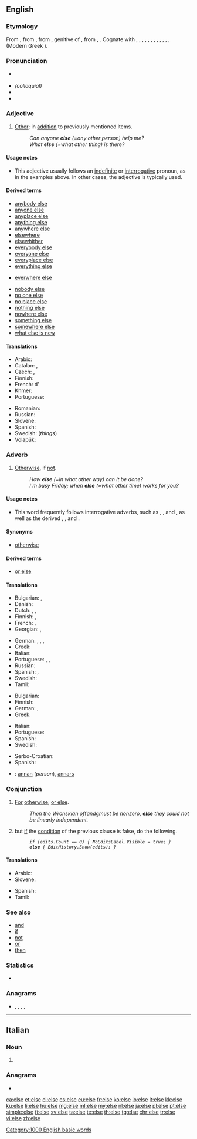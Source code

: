 {{also|Else}}
==English==

===Etymology===
From {{etyl|enm|en}}, from {{etyl|ang|en}} {{m|ang|elles||other, otherwise, different}}, from {{etyl|gem-pro|en}} {{m|gem-pro|*aljas||of another, of something else}}, genitive of {{m|gem-pro|*aljaz||other}}, from {{etyl|ine-pro|en}} {{m|ine-pro|*h₂elios}}, {{m|ine-pro|*al-||other|pos=pronoun}}. Cognate with {{etyl|ofs|-}} {{m|ofs|elles||other}}, {{etyl|goh|-}} {{m|goh|elles}}, {{m|goh|ellies||other}}, {{etyl|da|-}} {{m|da|eller||or}}, {{etyl|da|-}} {{m|da|ellers||otherwise}}, {{etyl|sv|-}} {{m|sv|eljes}}, {{m|sv|eljest||or else, otherwise}}, {{etyl|no|-}} {{m|no|elles||else, otherwise}}, {{etyl|got|-}} {{m|got|𐌰𐌻𐌾𐌹𐍃||other}}, {{etyl|la|-}} {{m|la|alius||other, another}}, {{etyl|grc|-}} {{m|grc|ἄλλος}}, {{grc-alt|αἶλος|dial=ark}}, (Modern Greek {{m|el|αλλιώς||otherwise, else}}).

===Pronunciation===
* {{a|RP|US}} {{IPA|/ɛls/|lang=en}}
* ''(colloquial)'' {{IPA|/ɛlts/|lang=en}}
* {{audio|en-us-else.ogg|Audio (US)|lang=en}}
* {{rhymes|ɛls|lang=en}}

===Adjective===
{{en-adj|-}}

# [[other|Other]]; in [[addition]] to previously mentioned items.
#: ''Can anyone '''else''' (=any other person) help me?''
#: ''What '''else''' (=what other thing) is there?''

====Usage notes====
* This adjective usually follows an [[indefinite]] or [[interrogative]] pronoun, as in the examples above. In other cases, the adjective {{term|other}} is typically used.

====Derived terms====
{{rel-top|Terms derived from the adjective ''else''}}
* [[anybody else]]
* [[anyone else]]
* [[anyplace else]]
* [[anything else]]
* [[anywhere else]]
* [[elsewhere]]
* [[elsewhither]]
* [[everybody else]]
* [[everyone else]]
* [[everyplace else]]
* [[everything else]]
{{rel-mid}}
* [[everwhere else]]
<!-- do not add "how else" here; "else" is an adverb in this expression-->
* [[nobody else]]
* [[no one else]]
* [[no place else]]
* [[nothing else]]
* [[nowhere else]]
* [[something else]]
* [[somewhere else]]
* [[what else is new]]
<!-- do not add "what else", "when else", etc, here; "else" is an adverb in these expressions-->
{{rel-bottom}}

====Translations====
{{trans-top|other}}
* Arabic: {{t|ar|غَيْر}}
* Catalan: {{t+|ca|més}}, {{t|ca|altre}}
* Czech: {{t+|cs|jiný}}, {{t+|cs|ostatní}}
* Finnish: {{t+|fi|muu}}
* French: d'{{t+|fr|autre}}
* Khmer: {{t+|km|ទៀត|tr=tiet|sc=Khmr}}
* Portuguese: {{t+|pt|mais}}
{{trans-mid}}
* Romanian: {{t-needed|ro}}
* Russian: {{t+|ru|ещё}}
* Slovene: {{t+|sl|drug}}
* Spanish: {{t+|es|más}}
* Swedish: {{t+|sv|annat}} (''things'')
* Volapük: {{t-needed|vo}}
{{trans-bottom}}

===Adverb===
{{en-adv|-}}

# [[otherwise|Otherwise]], if [[not]].
#: ''How '''else''' (=in what other way) can it be done?''
#: ''I'm busy Friday; when '''else''' (=what other time) works for you?''

====Usage notes====
* {{sense|otherwise}} This word frequently follows interrogative adverbs, such as {{term|how}}, {{term|why}}, and {{term|when}}, as well as the derived {{term|however}}, {{term|why ever}}, and {{term|whenever}}.

====Synonyms====
* [[otherwise]]

====Derived terms====
* [[or else]]

====Translations====
{{trans-top|word that implies any result with the exception of the one being referred to}}
* Bulgarian: {{t|bg|иначе}}, {{t|bg|освен това}}
* Danish: {{t|da|ellers}}
* Dutch: {{t|nl|zoniet}}, {{t+|nl|anders}}, {{t|nl|in het andere geval}}
* Finnish: {{t+|fi|muuten}}, {{t|fi|muutoin}}
* French: {{t+|fr|sinon}}, {{t+|fr|autrement}}
* Georgian: {{t|ka|სხვანაირად|sc=Geor}}, {{t|ka|სხვაგვარად|sc=Geor}}
{{trans-mid}}
* German: {{t+|de|sonst}}, {{t+|de|anders}}, {{t+|de|andernfalls}}, {{t+|de|ansonsten}}
* Greek: {{t+|el|αλλιώς}}
* Italian: {{t+|it|altro}}
* Portuguese: {{t+|pt|senão}}, {{t+|pt|em vez de}}, {{t|pt|além disso}}
* Russian: {{t+|ru|ина́че}}
* Spanish: {{t+|es|más}}, {{t+|es|sino}}
* Swedish: {{t+|sv|annars}}
* Tamil: {{t+|ta|வேறு|sc=Taml}}
{{trans-bottom}}

{{trans-top|statement in computing that indicates the result of a conditional statement (if) evaluating as false}}
* Bulgarian: {{t+|bg|иначе}}
* Finnish: {{t+|fi|muuten}}
* German: {{t|de|else}}, {{t+|de|sonst}}
* Greek: {{t+|el|αλλιώς}}
{{trans-mid}}
* Italian: {{t+|it|altrimenti}}
* Portuguese: {{t+|pt|senão}}
* Spanish: {{t+|es|sino}}
* Swedish: {{t+|sv|annars}}
{{trans-bottom}}

{{checktrans-top}}
* Serbo-Croatian: {{t-check|sh|u suprotnom}}
* Spanish: {{t-check|es|sino}}
* {{ttbc|sv}}: [[annan]] (''person''), [[annars]]
{{trans-bottom}}

===Conjunction===
{{en-con}}

# [[for|For]] [[otherwise]]; [[or else]].
#: ''Then the Wronskian of ''f'' and ''g'' must be nonzero, '''else''' they could not be linearly independent.''
# {{context|computing|in many programming languages and [[pseudocode]]|lang=en}} but [[if]] the [[condition]] of the previous {{term|if}} clause is false, do the following.
#: ''<tt>if (edits.Count == 0) { NoEditsLabel.Visible = true; }</tt>''
#: ''<tt>'''else''' { EditHistory.Show(edits); }</tt>''

====Translations====
{{trans-top|word that implies the would be consequence of the preceding event not happening}}
* Arabic: {{t|ar|وَإِلَا|tr=wa-ʾilā}}
* Slovene: {{t|sl|sicer}}
{{trans-mid}}
* Spanish: {{t+|es|sino}}
* Tamil: {{t|ta|இல்லையெனில்|sc=Taml}}
{{trans-bottom}}

===See also===
* [[and]]
* [[if]]
* [[not]]
* [[or]]
* [[then]]

===Statistics===
* {{rank|stand|past|suppose|503|else|entered|none|river}}

===Anagrams===
* {{l|en|eels}}, {{l|en|lees}}, {{l|en|lese}}, {{l|en|seel}}, {{l|en|sele}}

[[Category:1000 English basic words]]

----

==Italian==

===Noun===
{{head|it|noun plural form|g=f}}

# {{plural of|elsa|lang=it}}

===Anagrams===
* {{l|it|lese}}

[[ca:else]]
[[et:else]]
[[el:else]]
[[es:else]]
[[eu:else]]
[[fr:else]]
[[ko:else]]
[[io:else]]
[[it:else]]
[[kk:else]]
[[ku:else]]
[[li:else]]
[[hu:else]]
[[mg:else]]
[[ml:else]]
[[my:else]]
[[nl:else]]
[[ja:else]]
[[pl:else]]
[[pt:else]]
[[simple:else]]
[[fi:else]]
[[sv:else]]
[[ta:else]]
[[te:else]]
[[th:else]]
[[tg:else]]
[[chr:else]]
[[tr:else]]
[[vi:else]]
[[zh:else]]
